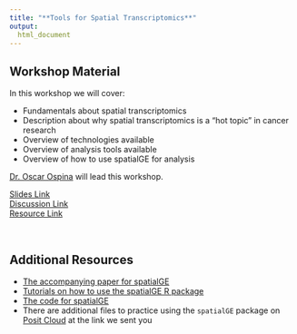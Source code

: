```yaml
---
title: "**Tools for Spatial Transcriptomics**"
output:
  html_document
---
```


## Workshop Material

In this workshop we will cover:

- Fundamentals about spatial transcriptomics
- Description about why spatial transcriptomics is a "hot topic" in cancer research
- Overview of technologies available
- Overview of analysis tools available
- Overview of how to use spatialGE for analysis

[Dr. Oscar Ospina](https://www.linkedin.com/in/oscareospina/) will lead this workshop.


<div class = "link_button"><a href="https://docs.google.com/presentation/d/1hrlVq_DZVqPKeBWcSaVq4nP9XSoAS2qalZbP9rukYpk/edit?usp=sharing" target="_blank"> Slides Link</a></div>

<div class = "slido_button"><a href="https://app.sli.do/event/jUV9ycuttFZ9fZx8e9maGi" target="_blank"> Discussion Link </a></div>


<div class = "resource_button"><a
href="https://spatialge.moffitt.org/" target="_blank"> Resource Link </a></div>
<br>

## Additional Resources

- [The accompanying paper for spatialGE](https://doi.org/10.1158/0008-5472.CAN-24-2346)
- [Tutorials on how to use the spatialGE R package](https://fridleylab.github.io/spatialGE/)
- [The code for spatialGE](https://github.com/FridleyLab/spatialGE)
- There are additional files to practice using the `spatialGE` package on [Posit Cloud](https://posit.cloud/) at the link we sent you
<!--
### Note from Oscar:

Point and click tools are very useful for faster and more efficient exploratory analysis than waiting on a bioinformatician that has 10 projects and will take a month to reply. However, those wanting to conduct hypothesis testing and in-depth analysis can't circumvent coding. And so, learning to code, even little-by-little helps.

As a reminder, spatialGE can be used as point and click tool, and there are ST tools on Galaxy. [Asc-Seurat](https://asc-seurat.readthedocs.io/en/latest/installation.html) may be useful but I haven't tested it myself and it'll require you to have Docker installed on the machine to use it.

For single-cell RNA-seq (scRNA-seq) and spatial transcriptomics (ST) analyses, start with the Seurat tutorials and aim to understand what each step is doing. (For those wanting to use/learn Python, Scanpy and Squidpy are good starting points.)
  - [Example Seurat scRNA-seq tutorial](https://satijalab.org/seurat/articles/pbmc3k_tutorial)
  - [Example Seurat ST tutorial](https://satijalab.org/seurat/articles/spatial_vignette.html)
  - [Scanpy tutorials for scRNA-seq](https://scanpy.readthedocs.io/en/stable/tutorials/index.html)
  - [Squidpy tutorials for ST](https://squidpy.readthedocs.io/en/stable/notebooks/tutorials/index.html)

There is a wealth of data sets available (scRNA and ST). I suggest the [Gene Expression Omnibus (GEO)](https://www.ncbi.nlm.nih.gov/geo/), [CROST](https://ngdc.cncb.ac.cn/crost/home), or [TCGA](https://www.cancer.gov/ccg/research/genome-sequencing/tcga).

Also remember: what matters is to start! Don't wait until you fell you can learn a lot. Just start with the tutorials and know that learning takes time, but it pays off. Lastly, don't be afraid to reach out for help/guidance. Most people are willing to help. I certainly am.
-->
